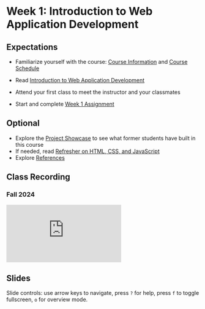 # Week 1: Introduction to Web Application Development

## Expectations

- Familiarize yourself with the course: [Course Information](/guides-and-references/course-info) and [Course Schedule](/)
- Read [Introduction to Web Application Development](/week-1/intro-web-app-dev)

- Attend your first class to meet the instructor and your classmates
- Start and complete [Week 1 Assignment](/week-1/assignment)

## Optional

- Explore the [Project Showcase](/student-work/showcase) to see what former students have built in this course
- If needed, read [Refresher on HTML, CSS, and JavaScript](/week-1/refresher)
- Explore [References](/guides-and-references/references)

## Class Recording

### Fall 2024

<iframe
  style={{ width: "100%", aspectRatio: "16/9" }}
  src="https://www.youtube.com/watch?v=G4emfRoNyQ0"
  title="YouTube video player"
  frameBorder="0"
  allow="accelerometer; autoplay; clipboard-write; encrypted-media; gyroscope; picture-in-picture; web-share"
  allowFullScreen="allowFullScreen"
></iframe>

## Slides


<Slideshow file="/week-1/slides" />

Slide controls: use arrow keys to navigate, press `?` for help, press `f` to toggle fullscreen, `o` for overview mode.
